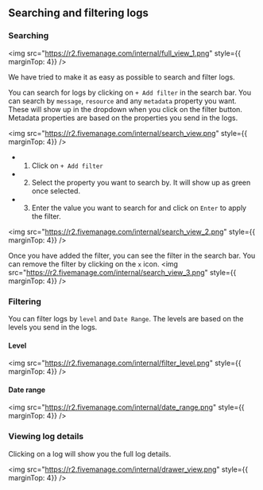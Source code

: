 

## Searching and filtering logs

### Searching


<img src="https://r2.fivemanage.com/internal/full_view_1.png" style={{ marginTop: 4}}  />

We have tried to make it as easy as possible to search and filter logs.

You can search for logs by clicking on `+ Add filter` in the search bar. You can search by `message`, `resource` and any `metadata` property you want. These will show up in the dropdown when you click on the filter button.
Metadata properties are based on the properties you send in the logs.



<img src="https://r2.fivemanage.com/internal/search_view.png" style={{ marginTop: 4}}  />

* 1. Click on `+ Add filter`
* 2. Select the property you want to search by. It will show up as green once selected.
* 3. Enter the value you want to search for and click on `Enter` to apply the filter.


<img src="https://r2.fivemanage.com/internal/search_view_2.png" style={{ marginTop: 4}}  />

Once you have added the filter, you can see the filter in the search bar. You can remove the filter by clicking on the `x` icon.
<img src="https://r2.fivemanage.com/internal/search_view_3.png" style={{ marginTop: 4}}  />



### Filtering

You can filter logs by `level` and `Date Range`. The levels are based on the levels you send in the logs.

#### Level

<img src="https://r2.fivemanage.com/internal/filter_level.png" style={{ marginTop: 4}}  />

#### Date range
<img src="https://r2.fivemanage.com/internal/date_range.png" style={{ marginTop: 4}}  />

### Viewing log details

Clicking on a log will show you the full log details.

<img src="https://r2.fivemanage.com/internal/drawer_view.png" style={{ marginTop: 4}}  />

